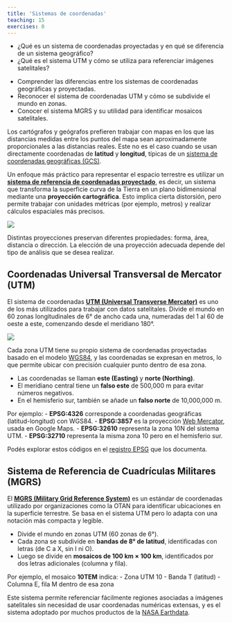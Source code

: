 ```yaml
---
title: 'Sistemas de coordenadas'
teaching: 15
exercises: 0
---
```


:::::::::::::::::::::::::::::::::::::: questions

- ¿Qué es un sistema de coordenadas proyectadas y en qué se diferencia de un sistema geográfico?
- ¿Qué es el sistema UTM y cómo se utiliza para referenciar imágenes satelitales?

::::::::::::::::::::::::::::::::::::::::::::::::

::::::::::::::::::::::::::::::::::::: objectives

- Comprender las diferencias entre los sistemas de coordenadas geográficas y proyectadas.
- Reconocer el sistema de coordenadas UTM y cómo se subdivide el mundo en zonas.
- Conocer el sistema MGRS y su utilidad para identificar mosaicos satelitales.

::::::::::::::::::::::::::::::::::::::::::::::::



Los cartógrafos y geógrafos prefieren trabajar con mapas en los que las distancias medidas entre los puntos del mapa sean aproximadamente proporcionales a las distancias reales. Este no es el caso cuando se usan directamente coordenadas de **latitud** y **longitud**, típicas de un [sistema de coordenadas geográficas (GCS)](https://es.wikipedia.org/wiki/Sistema_de_referencia_geod%C3%A9sico).

Un enfoque más práctico para representar el espacio terrestre es utilizar un [**sistema de referencia de coordenadas proyectado**](https://es.wikipedia.org/wiki/Proyecci%C3%B3n_cartogr%C3%A1fica), es decir, un sistema que transforma la superficie curva de la Tierra en un plano bidimensional mediante una **proyección cartográfica**. Esto implica cierta distorsión, pero permite trabajar con unidades métricas (por ejemplo, metros) y realizar cálculos espaciales más precisos.

![](fig/geographic_crs.png)

Distintas proyecciones preservan diferentes propiedades: forma, área, distancia o dirección. La elección de una proyección adecuada depende del tipo de análisis que se desea realizar.



## Coordenadas Universal Transversal de Mercator (UTM)

El sistema de coordenadas [**UTM (Universal Transverse Mercator)**](https://es.wikipedia.org/wiki/Sistema_de_coordenadas_universal_transversal_de_Mercator) es uno de los más utilizados para trabajar con datos satelitales. Divide el mundo en 60 zonas longitudinales de 6° de ancho cada una, numeradas del 1 al 60 de oeste a este, comenzando desde el meridiano 180°.

![](fig/utm_zones.png)

Cada zona UTM tiene su propio sistema de coordenadas proyectadas basado en el modelo [WGS84](https://es.wikipedia.org/wiki/WGS84), y las coordenadas se expresan en metros, lo que permite ubicar con precisión cualquier punto dentro de esa zona.

- Las coordenadas se llaman **este (Easting)** y **norte (Northing)**.
- El meridiano central tiene un **falso este** de 500,000 m para evitar números negativos.
- En el hemisferio sur, también se añade un **falso norte** de 10,000,000 m.

Por ejemplo:
- **EPSG:4326** corresponde a coordenadas geográficas (latitud-longitud) con WGS84.
- **EPSG:3857** es la proyección [Web Mercator](https://en.wikipedia.org/wiki/Web_Mercator_projection), usada en Google Maps.
- **EPSG:32610** representa la zona 10N del sistema UTM.
- **EPSG:32710** representa la misma zona 10 pero en el hemisferio sur.

Podés explorar estos códigos en el [registro EPSG](https://epsg.io/) que los documenta.


## Sistema de Referencia de Cuadrículas Militares (MGRS)

El [**MGRS (Military Grid Reference System)**](https://en.wikipedia.org/wiki/Military_Grid_Reference_System) es un estándar de coordenadas utilizado por organizaciones como la OTAN para identificar ubicaciones en la superficie terrestre. Se basa en el sistema UTM pero lo adapta con una notación más compacta y legible.

- Divide el mundo en zonas UTM (60 zonas de 6°).
- Cada zona se subdivide en **bandas de 8° de latitud**, identificadas con letras (de C a X, sin I ni O).
- Luego se divide en **mosaicos de 100 km × 100 km**, identificados por dos letras adicionales (columna y fila).

Por ejemplo, el mosaico **10TEM** indica:
- Zona UTM 10
- Banda T (latitud)
- Columna E, fila M dentro de esa zona

Este sistema permite referenciar fácilmente regiones asociadas a imágenes satelitales sin necesidad de usar coordenadas numéricas extensas, y es el sistema adoptado por muchos productos de la [NASA Earthdata](https://www.earthdata.nasa.gov/).


